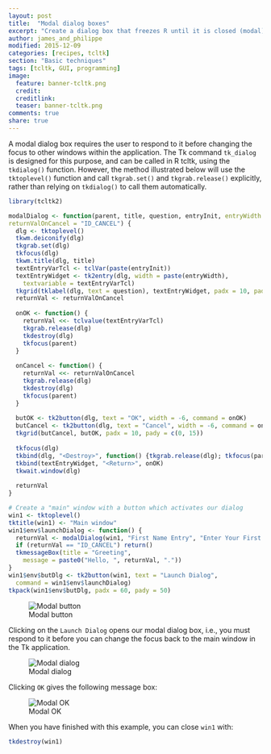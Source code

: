 ```yaml
---
layout: post
title:  "Modal dialog boxes"
excerpt: "Create a dialog box that freezes R until it is closed (modal)."
author: james_and_philippe
modified: 2015-12-09
categories: [recipes, tcltk]
section: "Basic techniques"
tags: [tcltk, GUI, programming]
image:
  feature: banner-tcltk.png
  credit: 
  creditlink: 
  teaser: banner-tcltk.png
comments: true
share: true
---
```


A modal dialog box requires the user to respond to it before changing the focus to other windows within the application. The Tk command `tk_dialog` is designed for this purpose, and can be called in R tcltk, using the `tkdialog()` function. However, the method illustrated below will use the `tktoplevel()` function and call `tkgrab.set()` and `tkgrab.release()` explicitly, rather than relying on `tkdialog()` to call them automatically.

```r
library(tcltk2)

modalDialog <- function(parent, title, question, entryInit, entryWidth = 20,
returnValOnCancel = "ID_CANCEL") {
  dlg <- tktoplevel()
  tkwm.deiconify(dlg)
  tkgrab.set(dlg)
  tkfocus(dlg)
  tkwm.title(dlg, title)
  textEntryVarTcl <- tclVar(paste(entryInit))
  textEntryWidget <- tk2entry(dlg, width = paste(entryWidth),
    textvariable = textEntryVarTcl)
  tkgrid(tklabel(dlg, text = question), textEntryWidget, padx = 10, pady = 15)
  returnVal <- returnValOnCancel
  
  onOK <- function() {
    returnVal <<- tclvalue(textEntryVarTcl)
    tkgrab.release(dlg)
    tkdestroy(dlg)
    tkfocus(parent)
  }
  
  onCancel <- function() {
    returnVal <<- returnValOnCancel
    tkgrab.release(dlg)
    tkdestroy(dlg)
    tkfocus(parent)
  }
  
  butOK <- tk2button(dlg, text = "OK", width = -6, command = onOK)
  butCancel <- tk2button(dlg, text = "Cancel", width = -6, command = onCancel)
  tkgrid(butCancel, butOK, padx = 10, pady = c(0, 15))
  
  tkfocus(dlg)
  tkbind(dlg, "<Destroy>", function() {tkgrab.release(dlg); tkfocus(parent)})
  tkbind(textEntryWidget, "<Return>", onOK)
  tkwait.window(dlg)
  
  returnVal
}

# Create a "main" window with a button which activates our dialog
win1 <- tktoplevel()
tktitle(win1) <- "Main window"
win1$env$launchDialog <- function() {
  returnVal <- modalDialog(win1, "First Name Entry", "Enter Your First Name:", "")
  if (returnVal == "ID_CANCEL") return()
  tkmessageBox(title = "Greeting",
    message = paste0("Hello, ", returnVal, "."))
}
win1$env$butDlg <- tk2button(win1, text = "Launch Dialog",
  command = win1$env$launchDialog)
tkpack(win1$env$butDlg, padx = 60, pady = 50)
```

![Modal button]({{ site.images }}/recipes-tcltk/modal.png)

Clicking on the `Launch Dialog` opens our modal dialog box, i.e., you must respond to it before you can change the focus back to the main window in the Tk application.

![Modal dialog]({{ site.images }}/recipes-tcltk/modal2.png)

Clicking `OK` gives the following message box:

![Modal OK]({{ site.images }}/recipes-tcltk/modal3.png)

When you have finished with this example, you can close `win1` with:

```r
tkdestroy(win1)
```

